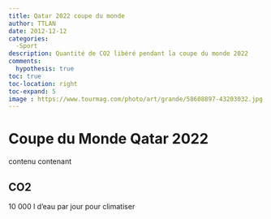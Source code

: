 ```yaml
---
title: Qatar 2022 coupe du monde
author: TTLAN
date: 2012-12-12
categories:
  -Sport
description: Quantité de CO2 libéré pendant la coupe du monde 2022
comments:
  hypothesis: true
toc: true
toc-location: right
toc-expand: 5
image : https://www.tourmag.com/photo/art/grande/58608897-43203032.jpg
---
```


<script src="../resources/scripts/github-members.js" defer></script>

# Coupe du Monde Qatar 2022

contenu contenant

## CO2

10 000 l d'eau par jour pour climatiser
